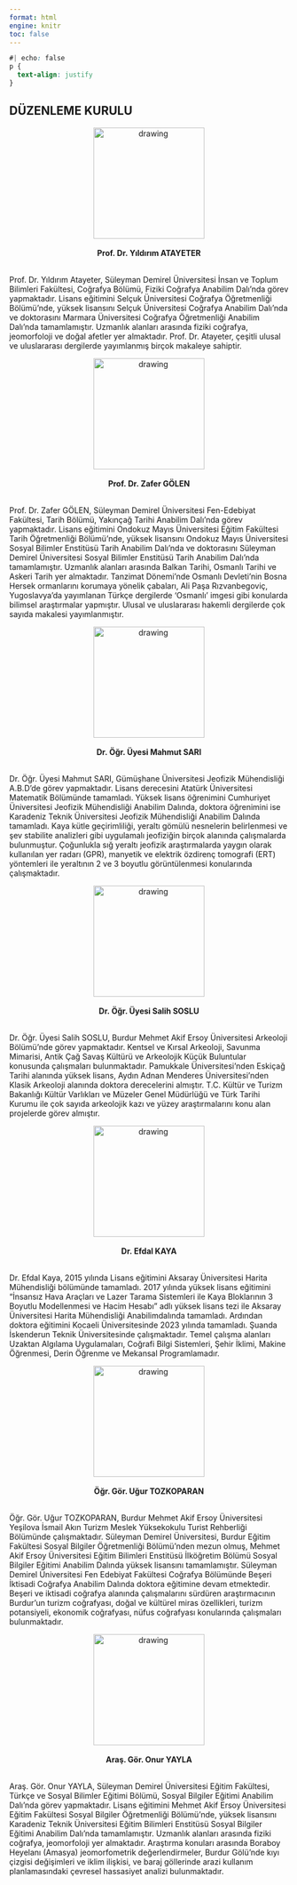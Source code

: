 ---
format: html
engine: knitr
toc: false
---

```{css}
#| echo: false
p {
  text-align: justify
}
```

## **DÜZENLEME KURULU**

::: {.grid}

::: {.g-col-6}

<center><img src="img/ya.png" alt="drawing" height="200px" width="200px"/></center>
<br>
<center>**Prof. Dr. Yıldırım ATAYETER**</center>
<br>
Prof. Dr. Yıldırım Atayeter, Süleyman Demirel Üniversitesi İnsan ve Toplum Bilimleri Fakültesi, Coğrafya Bölümü, Fiziki Coğrafya Anabilim Dalı'nda görev yapmaktadır. Lisans eğitimini Selçuk Üniversitesi Coğrafya Öğretmenliği Bölümü'nde, yüksek lisansını Selçuk Üniversitesi Coğrafya Anabilim Dalı'nda ve doktorasını Marmara Üniversitesi Coğrafya Öğretmenliği Anabilim Dalı'nda tamamlamıştır. Uzmanlık alanları arasında fiziki coğrafya, jeomorfoloji ve doğal afetler yer almaktadır. Prof. Dr. Atayeter, çeşitli ulusal ve uluslararası dergilerde yayımlanmış birçok makaleye sahiptir.

:::

::: {.g-col-6}

<center><img src="img/zg.png" alt="drawing" height="200px" width="200px"/></center>
<br>
<center>**Prof. Dr. Zafer GÖLEN**</center>
<br>
Prof. Dr. Zafer GÖLEN, Süleyman Demirel Üniversitesi Fen-Edebiyat Fakültesi, Tarih Bölümü, Yakınçağ Tarihi Anabilim Dalı'nda görev yapmaktadır. Lisans eğitimini Ondokuz Mayıs Üniversitesi Eğitim Fakültesi Tarih Öğretmenliği Bölümü'nde, yüksek lisansını Ondokuz Mayıs Üniversitesi Sosyal Bilimler Enstitüsü Tarih Anabilim Dalı'nda ve doktorasını Süleyman Demirel Üniversitesi Sosyal Bilimler Enstitüsü Tarih Anabilim Dalı'nda tamamlamıştır. Uzmanlık alanları arasında Balkan Tarihi, Osmanlı Tarihi ve Askeri Tarih yer almaktadır. Tanzimat Dönemi'nde Osmanlı Devleti'nin Bosna Hersek ormanlarını korumaya yönelik çabaları, Ali Paşa Rızvanbegoviç, Yugoslavya’da yayımlanan Türkçe dergilerde 'Osmanlı' imgesi gibi konularda bilimsel araştırmalar yapmıştır. Ulusal ve uluslararası hakemli dergilerde çok sayıda makalesi yayımlanmıştır.

:::

::: {.g-col-6}

<center><img src="img/ms.png" alt="drawing" height="200px" width="200px"/></center>
<br>
<center>**Dr. Öğr. Üyesi Mahmut SARI**</center>
<br>
Dr. Öğr. Üyesi Mahmut SARI, Gümüşhane Üniversitesi Jeofizik Mühendisliği A.B.D'de görev yapmaktadır. Lisans derecesini Atatürk Üniversitesi Matematik Bölümünde tamamladı. Yüksek lisans öğrenimini Cumhuriyet Üniversitesi Jeofizik Mühendisliği Anabilim Dalında, doktora öğrenimini ise Karadeniz Teknik Üniversitesi Jeofizik Mühendisliği Anabilim Dalında tamamladı. Kaya kütle geçirimliliği, yeraltı gömülü nesnelerin belirlenmesi ve şev stabilite analizleri gibi uygulamalı jeofiziğin birçok alanında çalışmalarda bulunmuştur. Çoğunlukla sığ yeraltı jeofizik araştırmalarda yaygın olarak kullanılan yer radarı (GPR), manyetik ve elektrik özdirenç tomografi (ERT) yöntemleri ile yeraltının 2 ve 3 boyutlu görüntülenmesi konularında çalışmaktadır.

:::

::: {.g-col-6}

<center><img src="img/ss.png" alt="drawing" height="200px" width="200px"/></center>
<br>
<center>**Dr. Öğr. Üyesi Salih SOSLU**</center>
<br>
Dr. Öğr. Üyesi Salih SOSLU, Burdur Mehmet Akif Ersoy Üniversitesi Arkeoloji Bölümü’nde görev yapmaktadır. Kentsel ve Kırsal Arkeoloji, Savunma Mimarisi, Antik Çağ Savaş Kültürü ve Arkeolojik Küçük Buluntular konusunda çalışmaları bulunmaktadır. Pamukkale Üniversitesi’nden Eskiçağ Tarihi alanında yüksek lisans, Aydın Adnan Menderes Üniversitesi’nden Klasik Arkeoloji alanında doktora derecelerini almıştır. T.C. Kültür ve Turizm Bakanlığı Kültür Varlıkları ve Müzeler Genel Müdürlüğü ve Türk Tarihi Kurumu ile çok sayıda arkeolojik kazı ve yüzey araştırmalarını konu alan projelerde görev almıştır.

:::

::: {.g-col-6}

<center><img src="img/ek.jpg" alt="drawing" height="200px" width="200px"/></center>
<br>
<center>**Dr. Efdal KAYA**</center>
<br>
Dr. Efdal Kaya, 2015 yılında Lisans eğitimini Aksaray Üniversitesi Harita Mühendisliği
bölümünde tamamladı. 2017 yılında yüksek lisans eğitimini “İnsansız Hava Araçları
ve Lazer Tarama Sistemleri ile Kaya Bloklarının 3 Boyutlu Modellenmesi ve Hacim Hesabı” adlı yüksek
lisans tezi ile Aksaray Üniversitesi Harita Mühendisliği Anabilimdalında tamamladı. Ardından doktora eğitimini Kocaeli Üniversitesinde 2023 yılında tamamladı. Şuanda İskenderun Teknik Üniversitesinde çalışmaktadır. Temel çalışma alanları Uzaktan Algılama Uygulamaları, Coğrafi Bilgi Sistemleri, Şehir İklimi, Makine Öğrenmesi, Derin Öğrenme ve Mekansal Programlamadır.
:::

::: {.g-col-6}

<center><img src="img/ut.png" alt="drawing" height="200px" width="200px"/></center>
<br>
<center>**Öğr. Gör. Uğur TOZKOPARAN**</center>
<br>
Öğr. Gör. Uğur TOZKOPARAN, Burdur Mehmet Akif Ersoy Üniversitesi Yeşilova İsmail Akın Turizm Meslek Yüksekokulu Turist Rehberliği Bölümünde çalışmaktadır. Süleyman Demirel Üniversitesi, Burdur Eğitim Fakültesi Sosyal Bilgiler Öğretmenliği Bölümü'nden mezun olmuş, Mehmet Akif Ersoy Üniversitesi Eğitim Bilimleri Enstitüsü İlköğretim Bölümü Sosyal Bilgiler Eğitimi Anabilim Dalında yüksek lisansını tamamlamıştır. Süleyman Demirel Üniversitesi Fen Edebiyat Fakültesi Coğrafya Bölümünde Beşeri İktisadi Coğrafya Anabilim Dalında doktora eğitimine devam etmektedir. Beşeri ve iktisadi coğrafya alanında çalışmalarını sürdüren araştırmacının Burdur’un turizm coğrafyası, doğal ve kültürel miras özellikleri, turizm potansiyeli, ekonomik coğrafyası, nüfus coğrafyası konularında çalışmaları bulunmaktadır.

:::

::: {.g-col-6}

<center><img src="img/oy.png" alt="drawing" height="200px" width="200px"/></center>
<br>
<center>**Araş. Gör. Onur YAYLA**</center>
<br>
Araş. Gör. Onur YAYLA, Süleyman Demirel Üniversitesi Eğitim Fakültesi, Türkçe ve Sosyal Bilimler Eğitimi Bölümü, Sosyal Bilgiler Eğitimi Anabilim Dalı'nda görev yapmaktadır. Lisans eğitimini Mehmet Akif Ersoy Üniversitesi Eğitim Fakültesi Sosyal Bilgiler Öğretmenliği Bölümü'nde, yüksek lisansını Karadeniz Teknik Üniversitesi Eğitim Bilimleri Enstitüsü Sosyal Bilgiler Eğitimi Anabilim Dalı'nda tamamlamıştır. Uzmanlık alanları arasında fiziki coğrafya, jeomorfoloji yer almaktadır. Araştırma konuları arasında Boraboy Heyelanı (Amasya) jeomorfometrik değerlendirmeler, Burdur Gölü'nde kıyı çizgisi değişimleri ve iklim ilişkisi, ve baraj göllerinde arazi kullanım planlamasındaki çevresel hassasiyet analizi bulunmaktadır. 

:::

:::

